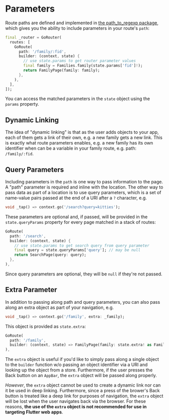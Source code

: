 # Parameters

Route paths are defined and implemented in [the path_to_regexp
package](https://pub.dev/packages/path_to_regexp), which gives you the ability
to include parameters in your route's `path`: 

```dart
final _router = GoRouter(
  routes: [
    GoRoute(
      path: '/family/:fid',
      builder: (context, state) {
        // use state.params to get router parameter values
        final family = Families.family(state.params['fid']!);
        return FamilyPage(family: family);
      },
    ),
  ],
]);
```

You can access the matched parameters in the `state` object using the `params`
property.

## Dynamic Linking

The idea of "dynamic linking" is that as the user adds objects to your app, each
of them gets a link of their own, e.g. a new family gets a new link. This is
exactly what route parameters enables, e.g. a new family has its own identifier
when can be a variable in your family route, e.g. path: `/family/:fid`.

## Query Parameters

Including parameters in the `path` is one way to pass information to the page. A
"path" parameter is required and inline with the location. The other way to pass
data as part of a location is to use query parameters, which is a set of
name-value pairs passed at the end of a URI after a `?` character, e.g.

```dart
void _tap() => context.go('/search?query=kitties');
```

These parameters are optional and, if passed, will be provided in the
`state.queryParams` property for every page matched in a stack of routes:

```dart
GoRoute(
  path: '/search',
  builder: (context, state) {
    // use state.params to get search query from query parameter
    final query = state.queryParams['query']; // may be null
    return SearchPage(query: query);
  },
),
```

Since query parameters are optional, they will be `null` if they're not passed.

## Extra Parameter

In addition to passing along path and query parameters, you can also pass along
an extra object as part of your navigation, e.g.

```dart
void _tap() => context.go('/family', extra: _family);
```

This object is provided as `state.extra`:

```dart
GoRoute(
  path: '/family',
  builder: (context, state) => FamilyPage(family: state.extra! as Family),
),
```

The `extra` object is useful if you'd like to simply pass along a single object
to the `builder` function w/o passing an object identifier via a URI and
looking up the object from a store. Furthermore, if the user presses the Back
button on an `AppBar`, the `extra` object will be passed along properly.

_However_, the `extra` object cannot be used to create a dynamic link nor can it
be used in deep linking. Furthermore, since a press of the brower's Back button
is treated like a deep link for purposes of navigation, the `extra` object will
be lost when the user navigates back via the browser. For these reasons, __the
use of the `extra` object is not recommended for use in targeting Flutter web
apps__.